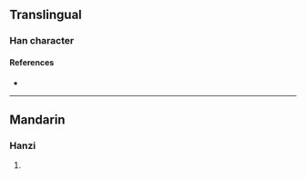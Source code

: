 {{character info/new}}
==Translingual==

===Han character===
{{Han char|rn=86|rad=火|as=16|sn=20|four=|canj=FMHM|ids=⿰火歷}}

====References====
* {{Han ref|kx=0686.300|dkj=19565|dj=1099.160|hdz=32246.230|uh=720F|ud=29199}}

----

==Mandarin==

===Hanzi===
{{cmn-hanzi|pin=[[lì]] ([[li4]]), [[qián]] ([[qian2]]), [[xún]] ([[xun2]])|wg=li<sup>4</sup>, ch'ien<sup>2</sup>, hsün<sup>2</sup>}}

# {{defn|lang=cmn|sort=火16}}